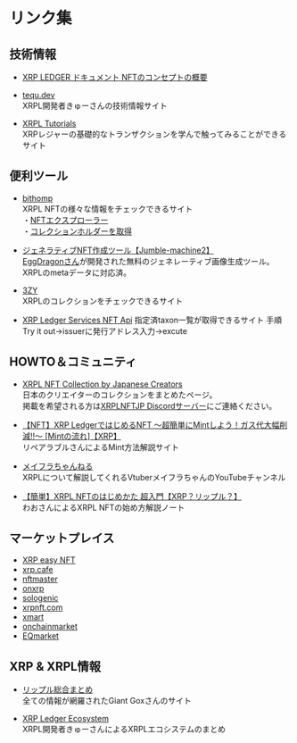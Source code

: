 # リンク集


<a id="link_tec"></a>
## 技術情報

- [XRP LEDGER ドキュメント NFTのコンセプトの概要](https://xrpl.org/ja/non-fungible-tokens.html)

- [tequ.dev](https://tequ.dev/)  
XRPL開発者きゅーさんの技術情報サイト

- [XRPL Tutorials](https://xrpl-tutorial.vercel.app/ja)  
XRPレジャーの基礎的なトランザクションを学んで触ってみることができるサイト


<a id="link_tool"></a>
## 便利ツール

- [bithomp](https://bithomp.com/nfts)  
XRPL NFTの様々な情報をチェックできるサイト  
・[NFTエクスプローラー](https://bithomp.com/nft-explorer)  
・[コレクションホルダーを取得](https://bithomp.com/nft-distribution?issuer=rDmh635nXmv9GjM238vwC6oR3VgHtDhCUh&taxon=1)   

- [ジェネラティブNFT作成ツール【Jumble-machine2】](https://eggdragons.com/jumble-machine2/)  
[EggDragonさん](https://twitter.com/eggdragons)が開発された無料のジェネレーティブ画像生成ツール。XRPLのmetaデータに対応済。

- [3ZY](https://3zy.xyz/)  
XRPLのコレクションをチェックできるサイト

- [XRP Ledger Services NFT Api](https://api.xrpldata.com/docs/static/index.html#/NFT%20Methods/get_xls20_nfts_taxon__issuer_)
指定済taxon一覧が取得できるサイト
手順　Try it out→issuerに発行アドレス入力→excute

<a id="link_commu"></a>
## HOWTO＆コミュニティ

- [XRPL NFT Collection by Japanese Creators](https://collections.xrpl.jp/)  
日本のクリエイターのコレクションをまとめたページ。  
掲載を希望される方は[XRPLNFTJP Discordサーバー](https://discord.gg/7Q3MUuTRer)にご連絡ください。

- [【NFT】XRP LedgerではじめるNFT 〜超簡単にMintしよう！ガス代大幅削減!!〜 [Mintの流れ]【XRP】](https://re-pair-life.com/2022/11/06/163524/917)  
リペアラブルさんによるMint方法解説サイト

- [メイフラちゃんねる](https://www.youtube.com/@meifura-chan)  
XRPLについて解説してくれるVtuberメイフラちゃんのYouTubeチャンネル

- [【簡単】XRPL NFTのはじめかた 超入門【XRP？リップル？】](https://note.com/creator_wao/n/nfee765c09f8b)  
わおさんによるXRPL NFTの始め方解説ノート


<a id="link_market"></a>
## マーケットプレイス

- [XRP easy NFT](https://xrpeasynft.com/)
- [xrp.cafe](https://xrp.cafe/)
- [nftmaster](https://nftmaster.com/)
- [onxrp](https://nft.onxrp.com/)
- [sologenic](https://sologenic.org/)
- [xrpnft.com](https://xrpnft.com/)
- [xmart](https://xmart.art/)
- [onchainmarket](https://onchainmarketplace.net/)
- [EQmarket](https://equilibrium-games.com/marketplace)


<a id="link_xrpl"></a>
## XRP & XRPL情報

- [リップル総合まとめ](https://gtgox.com/)  
全ての情報が網羅されたGiant Goxさんのサイト

- [XRP Ledger Ecosystem](https://tequ.notion.site/tequ/XRP-Ledger-Ecosystem-41e956f38a3a43ea9cd99907db11d162)  
XRPL開発者きゅーさんによるXRPLエコシステムのまとめ
